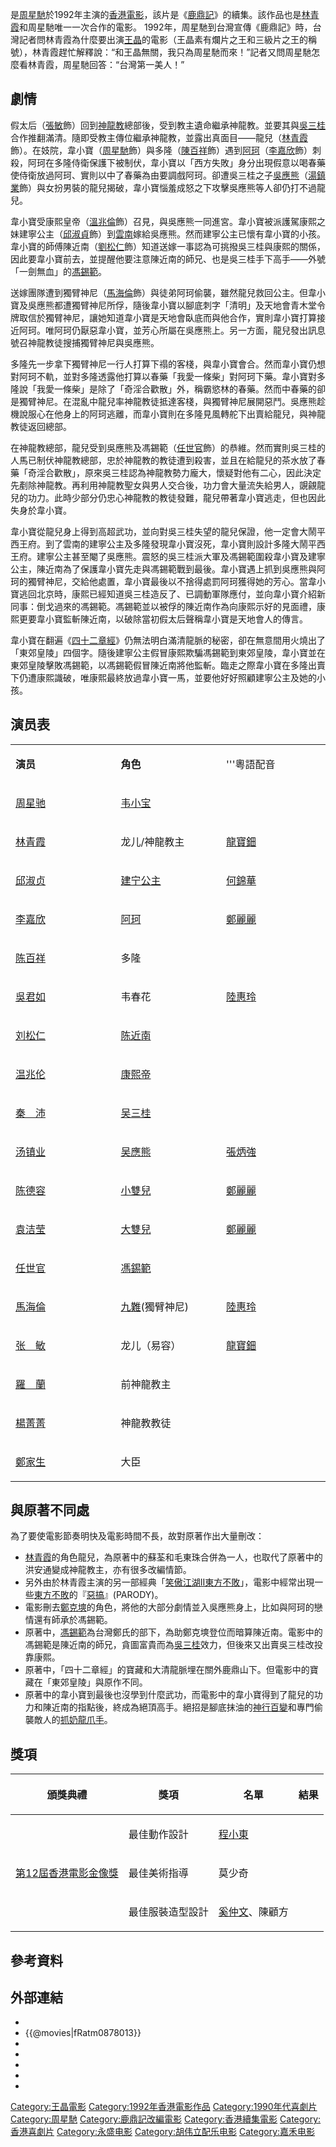 {{Infobox Film
|片名        = 鹿鼎記II神龍教
|電影原名    = {{lang|en|''Royal Tramp II''}}
|圖像        = <!-- 檔案不存在 ty3383385ty338338 -->
|圖像說明    = 
|導演        = [[王晶_(導演)|王晶]]
|監製        = [[向華勝|向華勝]]<br />[[蕭若元|蕭若元]]
|製片        = 劉艷娥
|編劇        = 王晶
|劇本        = 
|故事        = 
|原著        = {{based on|[[鹿鼎记|鹿鼎记]]|[[金庸|金庸]]}}
|旁白        = 
|統籌        = 胡兆昌
|主演        = [[周星馳|周星馳]]<br />[[林青霞|林青霞]]<br />[[邱淑貞|邱淑貞]]<br />[[李嘉欣|李嘉欣]]<br />[[陳百祥|陳百祥]]<br />[[温兆倫|温兆倫]]<br />[[秦沛|秦沛]]
|分級        = 
|副標題      = 
|主題曲      = 
|片頭曲      = 
|片尾曲      = 
|配樂        = [[胡偉立|胡偉立]]
|攝影        = [[鍾志文|鍾志文]]
|剪輯        = 全志
|製片商      =  [[中國星集團|永盛電影公司]]	
|發行商      = [[橙天嘉禾|嘉禾(香港)有限公司]]
|上映日期    = {{TWN}}：{{film date|1992|8|20}}<br>{{HKG-1959}}：{{film date|1992|9|24}}
|片長        = 98分鐘
|產地        = {{BHKG}}
|語言        = [[粵語|粵語]]
|官方網站    = 
|預算        = 
|票房        = {{BHKG}}：HK$ 36,606,074<br>{{TWN}}：NT$ 89,591,630
|前集        = 《[[鹿鼎記_(1992年電影)|鹿鼎記]]》
|續集        = 
|中國大陸片名= 
|港澳片名    = 
|新馬片名    = 
|臺灣片名    = 
|sarft_id    = <!-- 公映許可號碼 -->
|amg_id      = <!-- AMG（All Media Guide）ID -->
|imdb_id     = tt0104771
}}

{{engname|《鹿鼎記II神龍教》|''Royal Tramp II''}}是[[周星馳|周星馳]]於1992年主演的[[香港電影|香港電影]]，該片是《[[鹿鼎記_(1992年電影)|鹿鼎記]]》的續集。該作品也是[[林青霞|林青霞]]和周星馳唯一一次合作的電影。	
1992年，周星馳到台灣宣傳《鹿鼎記》時，台灣記者問林青霞為什麼要出演[[王晶|王晶]]的電影（王晶素有爛片之王和三級片之王的稱號），林青霞趕忙解釋說：“和王晶無關，我只為周星馳而來！”記者又問周星馳怎麼看林青霞，周星馳回答：“台灣第一美人！”

==劇情==
假太后（[[張敏_(演員)|張敏]]飾）回到[[神龍教|神龍教]]總部後，受到教主遺命繼承神龍教。並要其與[[吳三桂|吳三桂]]合作推翻滿清。隨即受教主傳位繼承神龍教，並露出真面目——龍兒（[[林青霞|林青霞]]飾）。在妓院，韋小寶（[[周星馳|周星馳]]飾）與多隆（[[陳百祥|陳百祥]]飾）遇到[[阿珂|阿珂]]（[[李嘉欣|李嘉欣]]飾）刺殺，阿珂在多隆侍衛保護下被制伏，韋小寶以「西方失敗」身分出現假意以喝春藥使侍衛放過阿珂、實則以中了春藥為由要調戲阿珂。卻遭吳三桂之子[[吳應熊|吳應熊]]（[[湯鎮業|湯鎮業]]飾）與女扮男裝的龍兒揭破，韋小寶惱羞成怒之下攻擊吳應熊等人卻仍打不過龍兒。

韋小寶受康熙皇帝（[[溫兆倫|溫兆倫]]飾）召見，與吳應熊一同進宮。韋小寶被派護駕康熙之妹建寧公主（[[邱淑貞|邱淑貞]]飾）到[[雲南|雲南]]嫁給吳應熊。然而建寧公主已懷有韋小寶的小孩。韋小寶的師傅陳近南（[[劉松仁|劉松仁]]飾）知道送嫁一事認為可挑撥吳三桂與康熙的關係，因此要韋小寶前去，並提醒他要注意陳近南的師兄、也是吳三桂手下高手——外號「一劍無血」的[[馮錫範|馮錫範]]。

送嫁團隊遭到獨臂神尼（[[馬海倫|馬海倫]]飾）與徒弟阿珂偷襲，雖然龍兒救回公主。但韋小寶及吳應熊都遭獨臂神尼所俘，隨後韋小寶以腳底刺字「清明」及天地會青木堂令牌取信於獨臂神尼，讓她知道韋小寶是天地會臥底而與他合作，實則韋小寶打算接近阿珂。唯阿珂仍厭惡韋小寶，並芳心所屬在吳應熊上。另一方面，龍兒發出訊息號召神龍教徒搜捕獨臂神尼與吳應熊。

多隆先一步拿下獨臂神尼一行人打算下禢的客棧，與韋小寶會合。然而韋小寶仍想對阿珂不軌，並對多隆透露他打算以春藥「我愛一條柴」對阿珂下藥。韋小寶對多隆說「我愛一條柴」是除了「奇淫合歡散」外，稱霸慾林的春藥。然而中春藥的卻是獨臂神尼。在混亂中龍兒率神龍教徒抵達客棧，與獨臂神尼展開惡鬥。吳應熊趁機說服心在他身上的阿珂逃離，而韋小寶則在多隆見風轉舵下出賣給龍兒，與神龍教徒返回總部。

在神龍教總部，龍兒受到吳應熊及馮錫範（[[任世官|任世官]]飾）的恭維。然而實則吳三桂的人馬已制伏神龍教總部，忠於神龍教的教徒遭到殺害，並且在給龍兒的茶水放了春藥「奇淫合歡散」，原來吳三桂認為神龍教勢力龐大，懷疑對他有二心，因此決定先剷除神龍教。再利用神龍教聖女與男人交合後，功力會大量流失給男人，覬覦龍兒的功力。此時少部分仍忠心神龍教的教徒發難，龍兒帶著韋小寶逃走，但也因此失身於韋小寶。

韋小寶從龍兒身上得到高超武功，並向對吳三桂失望的龍兒保證，他一定會大鬧平西王府。到了雲南的建寧公主及多隆發現韋小寶沒死，韋小寶則設計多隆大鬧平西王府。建寧公主甚至閹了吳應熊。震怒的吳三桂派大軍及馮錫範圍殺韋小寶及建寧公主，陳近南為了保護韋小寶先走與馮錫範戰到最後。韋小寶遇上抓到吳應熊與阿珂的獨臂神尼，交給他處置，韋小寶最後以不捨得處罰阿珂獲得她的芳心。當韋小寶逃回北京時，康熙已經知道吳三桂造反了、已調動軍隊應付，並向韋小寶介紹新同事：倒戈過來的馮錫範。馮錫範並以被俘的陳近南作為向康熙示好的見面禮，康熙更要韋小寶監斬陳近南，以破除當初假太后聲稱韋小寶是天地會人的傳言。

韋小寶在翻遍《[[四十二章經|四十二章經]]》仍無法明白滿清龍脈的秘密，卻在無意間用火燒出了「東郊皇陵」四個字。隨後建寧公主假冒康熙欺騙馮錫範到東郊皇陵，韋小寶並在東郊皇陵擊敗馮錫範，以馮錫範假冒陳近南將他監斬。臨走之際韋小寶在多隆出賣下仍遭康熙識破，唯康熙最終放過韋小寶一馬，並要他好好照顧建寧公主及她的小孩。

==演员表==
{|class="wikitable" width="56%"
|- style="background:cornflowerblue; color:white" align=center
|style="width:6%"|'''演员'''||style="width:6%"|'''角色'''||style="width:6%"|'''粵語配音
|-
|[[周星驰|周星驰]] || [[韦小宝|韦小宝]]||
|-
|[[林青霞|林青霞]] || 龙儿/神龍教主 || [[龍寶鈿|龍寶鈿]]
|-
|[[邱淑贞|邱淑贞]] ||[[和碩恪純長公主|建宁公主]]||[[何錦華|何錦華]]
|-
|[[李嘉欣|李嘉欣]] || [[阿珂|阿珂]]||  [[鄭麗麗|鄭麗麗]]
|-
|[[陈百祥|陈百祥]] || 多隆||
|-
|[[吳君如|吳君如]] || 韦春花 ||[[陸惠玲|陸惠玲]]
|-
|[[劉松仁|刘松仁]]||[[陳近南|陈近南]]||
|-
|[[温兆伦|温兆伦]] || [[康熙帝|康熙帝]]||
|-
|[[秦沛|秦　沛]] || [[吴三桂|吴三桂]]||
|-
|[[湯鎮業|汤镇业]]||[[吳應熊|吴應熊]]||[[張炳強|張炳強]]
|-
|[[陈德容|陈德容]] || [[雙兒|小雙兒]]||[[鄭麗麗|鄭麗麗]]
|-
|[[袁洁莹|袁洁莹]] || [[雙兒|大雙兒]]||[[鄭麗麗|鄭麗麗]]
|-
|[[任世官|任世官]] || [[馮錫範|馮錫範]]||
|-
|[[馬海倫|馬海倫]] || [[長平公主|九難]](獨臂神尼)|| [[陸惠玲|陸惠玲]]
|-
|[[張敏_(演員)|张　敏]] || 龙儿（易容）|| [[龍寶鈿|龍寶鈿]]
|-
|[[羅蘭_(香港)|羅　蘭]] || 前神龍教主||
|-
|[[楊菁菁|楊菁菁]] || 神龍教教徒||
|-
|[[鄭家生|鄭家生]] || 大臣||
|}

==與原著不同處==
為了要使電影節奏明快及電影時間不長，故對原著作出大量刪改：
*[[林青霞|林青霞]]的角色龍兒，為原著中的蘇荃和毛東珠合併為一人，也取代了原著中的洪安通變成神龍教主，亦有很多改編情節。
*另外由於林青霞主演的另一部經典「[[笑傲江湖II東方不敗|笑傲江湖II東方不敗]]」，電影中經常出現一些[[東方不敗|東方不敗]]的『[[惡搞|惡搞]]』(PARODY)。
*電影刪去[[鄭克塽|鄭克塽]]的角色，將他的大部分劇情並入吳應熊身上，比如與阿珂的戀情還有師承於馮錫範。
*原著中，[[馮錫範|馮錫範]]為台灣鄭氏的部下，為助鄭克塽登位而暗算陳近南。電影中的馮錫範是陳近南的師兄，貪圖富貴而為[[吳三桂|吳三桂]]效力，但後來又出賣吳三桂改投靠康熙。
*原著中，「四十二章經」的寶藏和大清龍脈埋在關外鹿鼎山下。但電影中的寶藏在「東郊皇陵」與原作不同。
*原著中的韋小寶到最後也沒學到什麼武功，而電影中的韋小寶得到了龍兒的功力和陳近南的指點後，終成為絕頂高手。絕招是腳底抹油的[[神行百變|神行百變]]和專門偷襲敵人的[[抓奶龍爪手|抓奶龍爪手]]。
== 獎項 ==
{|class="wikitable" 
!頒獎典禮!!獎項!!名單!!結果
|-
| rowspan="3" |[[第12屆香港電影金像獎|第12屆香港電影金像獎]]||最佳動作設計||[[程小東|程小東]]||{{nom}}
|-
|最佳美術指導
|莫少奇
|{{nom}}
|-
|最佳服裝造型設計
|[[奚仲文|奚仲文]]、陳顧方
|{{nom}}
|}

== 參考資料 ==
{{reflist}}

== 外部連結 ==
*{{hkmdb title|7568}}
*{{@movies|fRatm0878013}}
*{{douban}}
*{{Mtime|11222}}
*{{Amg movie|147038}}
*{{rotten-tomatoes|lu-ding-ji-ii-zhi-shen-long-jiao-royal-tramp-ii}}
*{{imdb title|0104771}}


{{鹿鼎記}}
{{王晶}}
{{周星馳}}
{{DEFAULTSORT:Royal Tramp II}}
[[Category:王晶電影|Category:王晶電影]]
[[Category:1992年香港電影作品|Category:1992年香港電影作品]]
[[Category:1990年代喜劇片|Category:1990年代喜劇片]]
[[Category:周星馳|Category:周星馳]]
[[Category:鹿鼎記改編電影|Category:鹿鼎記改編電影]]
[[Category:香港續集電影|Category:香港續集電影]]
[[Category:香港喜劇片|Category:香港喜劇片]]
[[Category:永盛电影|Category:永盛电影]]
[[Category:胡伟立配乐电影|Category:胡伟立配乐电影]]
[[Category:嘉禾电影|Category:嘉禾电影]]